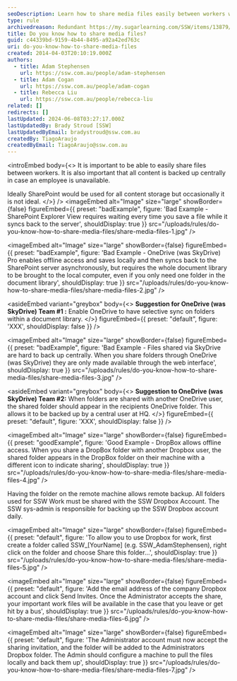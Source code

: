 ```yaml
---
seoDescription: Learn how to share media files easily between workers while ensuring central backup and offline access.
type: rule
archivedreason: Redundant https://my.sugarlearning.com/SSW/items/13879/design-shared-folders
title: Do you know how to share media files?
guid: c44339bd-9159-4b44-8495-a92a42ed763c
uri: do-you-know-how-to-share-media-files
created: 2014-04-03T20:10:19.000Z
authors:
  - title: Adam Stephensen
    url: https://ssw.com.au/people/adam-stephensen
  - title: Adam Cogan
    url: https://ssw.com.au/people/adam-cogan
  - title: Rebecca Liu
    url: https://ssw.com.au/people/rebecca-liu
related: []
redirects: []
lastUpdated: 2024-06-08T03:27:17.000Z
lastUpdatedBy: Brady Stroud [SSW]
lastUpdatedByEmail: bradystroud@ssw.com.au
createdBy: TiagoAraujo
createdByEmail: TiagoAraujo@ssw.com.au
---
```


<introEmbed
  body={<>
It is important to be able to easily share files between workers. It is also important that all content is backed up centrally in case an employee is unavailable.

Ideally SharePoint would be used for all content storage but occasionally it is not ideal.
  </>}
/>
<imageEmbed
  alt="Image"
  size="large"
  showBorder={false}
  figureEmbed={{
    preset: "badExample",
    figure: 'Bad Example - SharePoint Explorer View requires waiting every time you save a file while it syncs back to the server',
    shouldDisplay: true
  }}
  src="/uploads/rules/do-you-know-how-to-share-media-files/share-media-files-1.jpg"
/>

<imageEmbed
  alt="Image"
  size="large"
  showBorder={false}
  figureEmbed={{
    preset: "badExample",
    figure: 'Bad Example - OneDrive (was SkyDrive) Pro enables offline access and saves locally and then syncs back to the SharePoint server asynchronously, but requires the whole document library to be brought to the local computer, even if you only need one folder in the document library',
    shouldDisplay: true
  }}
  src="/uploads/rules/do-you-know-how-to-share-media-files/share-media-files-2.jpg"
/>

<asideEmbed
  variant="greybox"
  body={<>
    **Suggestion for OneDrive (was SkyDrive) Team #1 :** Enable OneDrive to have selective sync on folders within a document library.
  </>}
  figureEmbed={{
    preset: "default",
    figure: 'XXX',
    shouldDisplay: false
  }}
/>

<imageEmbed
  alt="Image"
  size="large"
  showBorder={false}
  figureEmbed={{
    preset: "badExample",
    figure: 'Bad Example - Files shared via SkyDrive are hard to back up centrally. When you share folders through OneDrive (was SkyDrive) they are only made available through the web interface',
    shouldDisplay: true
  }}
  src="/uploads/rules/do-you-know-how-to-share-media-files/share-media-files-3.jpg"
/>

<asideEmbed
  variant="greybox"
  body={<>
    **Suggestion to OneDrive (was SkyDrive) Team #2:** When folders are shared with another OneDrive user, the shared folder should appear in the recipients OneDrive folder. This allows it to be backed up by a central user at HQ.
  </>}
  figureEmbed={{
    preset: "default",
    figure: 'XXX',
    shouldDisplay: false
  }}
/>

<imageEmbed
  alt="Image"
  size="large"
  showBorder={false}
  figureEmbed={{
    preset: "goodExample",
    figure: 'Good Example -  DropBox allows offline access. When you share a DropBox folder with another Dropbox user, the shared folder appears in the DropBox folder on their machine with a different icon to indicate sharing',
    shouldDisplay: true
  }}
  src="/uploads/rules/do-you-know-how-to-share-media-files/share-media-files-4.jpg"
/>

Having the folder on the remote machine allows remote backup. All folders used for SSW Work must be shared with the SSW Dropbox Account.
The SSW sys-admin is responsible for backing up the SSW Dropbox account daily.


<imageEmbed
  alt="Image"
  size="large"
  showBorder={false}
  figureEmbed={{
    preset: "default",
    figure: 'To allow you to use Dropbox for work, first create a folder called SSW_[YourName] (e.g. SSW_AdamStephensen), right click on the folder and choose Share this folder...',
    shouldDisplay: true
  }}
  src="/uploads/rules/do-you-know-how-to-share-media-files/share-media-files-5.jpg"
/>


<imageEmbed
  alt="Image"
  size="large"
  showBorder={false}
  figureEmbed={{
    preset: "default",
    figure: 'Add the email address of the company Dropbox account and click Send Invites. Once the Administrator accepts the share, your important work files will be available in the case that you leave or get hit by a bus',
    shouldDisplay: true
  }}
  src="/uploads/rules/do-you-know-how-to-share-media-files/share-media-files-6.jpg"
/>


<imageEmbed
  alt="Image"
  size="large"
  showBorder={false}
  figureEmbed={{
    preset: "default",
    figure: 'The Administrator account must now accept the sharing invitation, and the folder will be added to the Administrators Dropbox folder. The Admin should configure a machine to pull the files locally and back them up',
    shouldDisplay: true
  }}
  src="/uploads/rules/do-you-know-how-to-share-media-files/share-media-files-7.jpg"
/>
